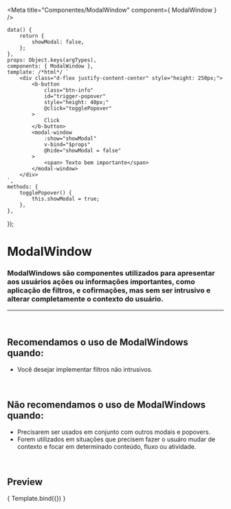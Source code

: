 
<Meta
	title="Componentes/ModalWindow"
	component={ ModalWindow }
/>

	data() {
		return {
			showModal: false,
		};
	},
	props: Object.keys(argTypes),
	components: { ModalWindow },
	template: /*html*/ `
		<div class="d-flex justify-content-center" style="height: 250px;">
			<b-button
				class="btn-info"
				id="trigger-popover"
				style="height: 40px;"
				@click="togglePopover"
			>
				Click
			</b-button>
			<modal-window
				:show="showModal"
				v-bind="$props"
				@hide="showModal = false"
			>
				<span> Texto bem importante</span>
			</modal-window>
		</div>
	`,
	methods: {
		togglePopover() {
			this.showModal = true;
		},
	},
});

# ModalWindow

### ModalWindows são componentes utilizados para apresentar aos usuários ações ou informações importantes, como aplicação de filtros, e cofirmações, mas sem ser intrusivo e alterar completamente o contexto do usuário.
---
<br />

## Recomendamos o uso de ModalWindows quando:
- Você desejar implementar filtros não intrusivos.

<br />

## Não recomendamos o uso de ModalWindows quando:
- Precisarem ser usados em conjunto com outros modais e popovers.
- Forem utilizados em situações que precisem fazer o usuáro mudar de contexto e focar em determinado conteúdo, fluxo ou atividade.

<br />

## Preview

<Canvas>
	<Story
		name="ModalWindow"
		args={{
			top: 20,
			right: 20,
			height: 293,
			width: 313,
		}}
	>
		{ Template.bind({}) }
	</Story>
</Canvas>

<ArgsTable story="ModalWindow" />
